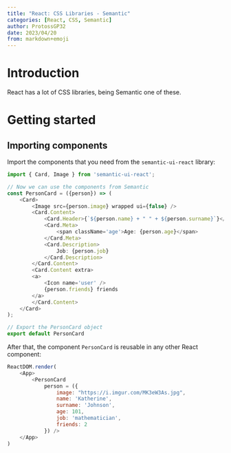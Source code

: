 ```yaml
---
title: "React: CSS Libraries - Semantic"
categories: [React, CSS, Semantic]
author: ProtossGP32
date: 2023/04/20
from: markdown+emoji
---
```


# Introduction
React has a lot of CSS libraries, being Semantic one of these.

# Getting started
## Importing components
Import the components that you need from the `semantic-ui-react` library:

```.js
import { Card, Image } from 'semantic-ui-react';

// Now we can use the components from Semantic
const PersonCard = ({person}) => (
    <Card>
        <Image src={person.image} wrapped ui={false} />
        <Card.Content>
            <Card.Header>{`${person.name} + " " + ${person.surname}`}</Card.Header>
            <Card.Meta>
                <span className='age'>Age: {person.age}</span>
            </Card.Meta>
            <Card.Description>
                Job: {person.job}
            </Card.Description>
        </Card.Content>
        <Card.Content extra>
        <a>
            <Icon name='user' />
            {person.friends} friends
        </a>
        </Card.Content>
    </Card>
);

// Export the PersonCard object
export default PersonCard
``` 

After that, the component `PersonCard` is reusable in any other React component:
```.js
ReactDOM.render(
    <App>
        <PersonCard
            person = ({
                image: "https://i.imgur.com/MK3eW3As.jpg",
                name: 'Katherine',
                surname: 'Johnson',
                age: 101,
                job: 'mathematician',
                friends: 2
            }) />
    </App>
)
```